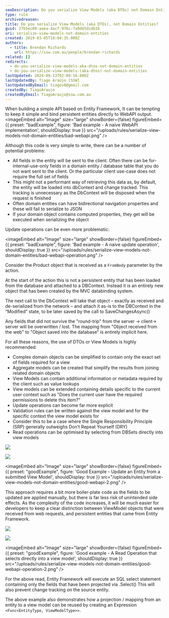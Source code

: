 ```yaml
---
seoDescription: Do you serialize View Models (aka DTOs) not Domain Entities when building a simple API based on Entity Framework?
type: rule
archivedreason:
title: Do you serialize View Models (aka DTOs), not Domain Entities?
guid: 27b5ec09-aaea-4acf-976c-7a9d65dcdb1b
uri: serialize-view-models-not-domain-entities
created: 2019-03-05T19:04:35.000Z
authors:
  - title: Brendan Richards
    url: https://ssw.com.au/people/brendan-richards
related: []
redirects:
  - do-you-serialize-view-models-aka-dtos-not-domain-entities
  - do-you-serialize-view-models-(aka-dtos)-not-domain-entities
lastUpdated: 2024-09-13T02:09:16.000Z
lastUpdatedBy: Tiago Araújo [SSW]
lastUpdatedByEmail: tiagov8@gmail.com
createdBy: TiagoAraujo
createdByEmail: TiagoAraujo@ssw.com.au
---
```


When building a simple API based on Entity Framework, It can be tempting to keep it simple and bind persistent entities directly to WebAPI output.
<imageEmbed
  alt="Image"
  size="large"
  showBorder={false}
  figureEmbed={{
    preset: "badExample",
    figure: 'Bad example - A naive WebAPI implementation',
    shouldDisplay: true
  }}
  src="/uploads/rules/serialize-view-models-not-domain-entities/bad-webapi.png"
/>

Although this code is very simple to write, there can be a number of potential problems:

* All fields in the entity will be sent to the client. Often there can be for-internal-use-only fields in a domain entity / database table that you do not want sent to the client. Or the particular client use-case does not require the full set of fields
* This might not a performant way of retrieving this data as, by default, the entity will be loaded into dbContext and change tracked. This tracking is unnecessary as the DbContext will be disposed when the request is finished
* Often domain entities can have bidirectional navigation properties and these will fail to serialize to JSON
* If your domain object contains computed properties, they get will be executed when serializing the object

Update operations can be even more problematic:

<imageEmbed
  alt="Image"
  size="large"
  showBorder={false}
  figureEmbed={{
    preset: "badExample",
    figure: 'Bad example - A naive update operation',
    shouldDisplay: true
  }}
  src="/uploads/rules/serialize-view-models-not-domain-entities/bad-webapi-operation.png"
/>

Consider the Product object that is received as a `FromBody` parameter by the action.

At the start of the action this is not a persistent entity that has been loaded from the database and attached to a DBContext. Instead it is an entirely new object that has been created by the MVC databinding system.

The next call to the DbContext will take that object – exactly as received and de-serialized from the network – and attach it as-is to the DBContext in the “Modified” state, to be later saved by the call to SaveChangesAsync()

Any fields that did not survive the "round-trip" from the server -&gt; client-&gt; server will be overwritten / lost. The mapping from "Object received from the web" to "Object saved into the database" is entirely implicit here.

For all these reasons, the use of DTOs or View Models is highly recommended:

* Complex domain objects can be simplified to contain only the exact set of fields required for a view
* Aggregate models can be created that simplify the results from joining related domain objects
* View Models can contain additional information or metadata required by the client such as value lookups
* View models can be extended containing details specific to the current user context such as "Does the current user have the required permissions to delete this item?"
* Update operations can become far more explicit
* Validation rules can be written against the view model and for the specific context the view model exists for
* Consider this to be a case where the Single Responsibility Principle (SRP) generally outweighs Don’t Repeat Yourself (DRY)
* Read operations can be optimised by selecting from DBSets directly into view models

![](/uploads/rules/serialize-view-models-not-domain-entities/good-webapi-1.png)

![](/uploads/rules/serialize-view-models-not-domain-entities/good-webapi-2.png)

<imageEmbed
  alt="Image"
  size="large"
  showBorder={false}
  figureEmbed={{
    preset: "goodExample",
    figure: 'Good Example - Update an Entity from a submitted View Model',
    shouldDisplay: true
  }}
  src="/uploads/rules/serialize-view-models-not-domain-entities/good-webapi-2.png"
/>

This approach requires a bit more boiler-plate code as the fields to be updated are applied manually, but there is far less risk of unintended side effects.
As the complexity of the code increases, it will be much easier for developers to keep a clear distinction between ViewModel objects that were received from web requests, and persistent entities that came from Entity Framework.

![](/uploads/rules/serialize-view-models-not-domain-entities/good-webapi-operation-1.png)

![](/uploads/rules/serialize-view-models-not-domain-entities/good-webapi-operation-2.png)

<imageEmbed
  alt="Image"
  size="large"
  showBorder={false}
  figureEmbed={{
    preset: "goodExample",
    figure: 'Good example - A Read Operation that selects directly into a view model',
    shouldDisplay: true
  }}
  src="/uploads/rules/serialize-view-models-not-domain-entities/good-webapi-operation-2.png"
/>

For the above read, Entity Framework will execute an SQL select statement containing only the fields that have been projected via .Select()
This will also prevent change tracking on the source entity.

The above example also demonstrates how a projection / mapping from an entity to a view model can be reused by creating an Expression `<Func<EntityType, ViewModelType>>`.
